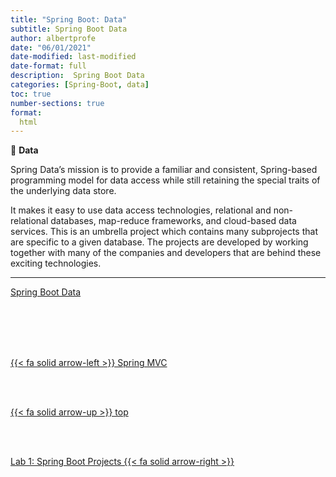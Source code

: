 ```yaml
---
title: "Spring Boot: Data"
subtitle: Spring Boot Data
author: albertprofe
date: "06/01/2021"
date-modified: last-modified
date-format: full
description:  Spring Boot Data
categories: [Spring-Boot, data]
toc: true
number-sections: true
format:
  html
---
```



::: {.summary}

📘 **Data**

Spring Data’s mission is to provide a familiar and consistent, Spring-based programming model for data access while still retaining the special traits of the underlying data store.

It makes it easy to use data access technologies, relational and non-relational databases, map-reduce frameworks, and cloud-based data services. This is an umbrella project which contains many subprojects that are specific to a given database. The projects are developed by working together with many of the companies and developers that are behind these exciting technologies.

:::

---


[Spring Boot Data](https://spring.io/projects/spring-data#overview){.exteranl}


<!--- navLinks -->
<br><br>
<div class=row>
<br>
<div class='column left previous'>
<br>
[{{< fa solid arrow-left >}} Spring MVC](/spring/springmvc.qmd)
<br>
</div>
<br>
<div class='column center'>
<br>
[{{< fa solid arrow-up >}} top](#top)
<br>
</div>
<br>
<div class='column right next'>
<br>
[Lab 1: Spring Boot Projects  {{< fa solid arrow-right >}}](/springboot/sblab1.qmd)
<br>
</div>
<br>
</div>
